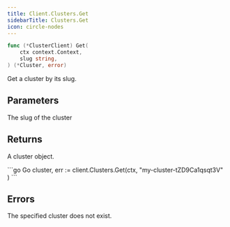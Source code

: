 ```yaml
---
title: Client.Clusters.Get
sidebarTitle: Clusters.Get
icon: circle-nodes
---
```


```go
func (*ClusterClient) Get(
    ctx context.Context,
    slug string,
) (*Cluster, error)
```

Get a cluster by its slug.

## Parameters

<ParamField path="slug" type="string">
  The slug of the cluster
</ParamField>

## Returns

A cluster object.

<RequestExample>
```go Go
cluster, err := client.Clusters.Get(ctx,
    "my-cluster-tZD9Ca1qsqt3V"
)
```
</RequestExample>

## Errors

<ParamField path="not_found" type="cluster not found">
  The specified cluster does not exist.
</ParamField>
